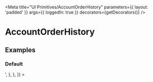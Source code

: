 

<Meta
  title="UI Primitives/AccountOrderHistory"
  parameters={{ layout: 'padded' }}
  args={{ loggedIn: true }}
  decorators={getDecorators()}
/>

# AccountOrderHistory

<Description />

## Examples

### Default

<Preview>
  <Story
    name="Default"
    parameters={{
      docs: {
        source: {
          code: '<AccountOrderHistory orders={orders} />',
        },
      },
    }}
  >
    <AccountOrderHistory />
  </Story>
</Preview>
